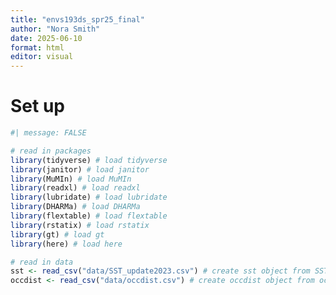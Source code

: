 ```yaml
---
title: "envs193ds_spr25_final"
author: "Nora Smith"
date: 2025-06-10
format: html
editor: visual
---
```


# Set up

```r
#| message: FALSE

# read in packages 
library(tidyverse) # load tidyverse
library(janitor) # load janitor
library(MuMIn) # load MuMIn
library(readxl) # load readxl
library(lubridate) # load lubridate
library(DHARMa) # load DHARMa
library(flextable) # load flextable
library(rstatix) # load rstatix
library(gt) # load gt
library(here) # load here

# read in data
sst <- read_csv("data/SST_update2023.csv") # create sst object from SST_update2023 
occdist <- read_csv("data/occdist.csv") # create occdist object from occdist
```

